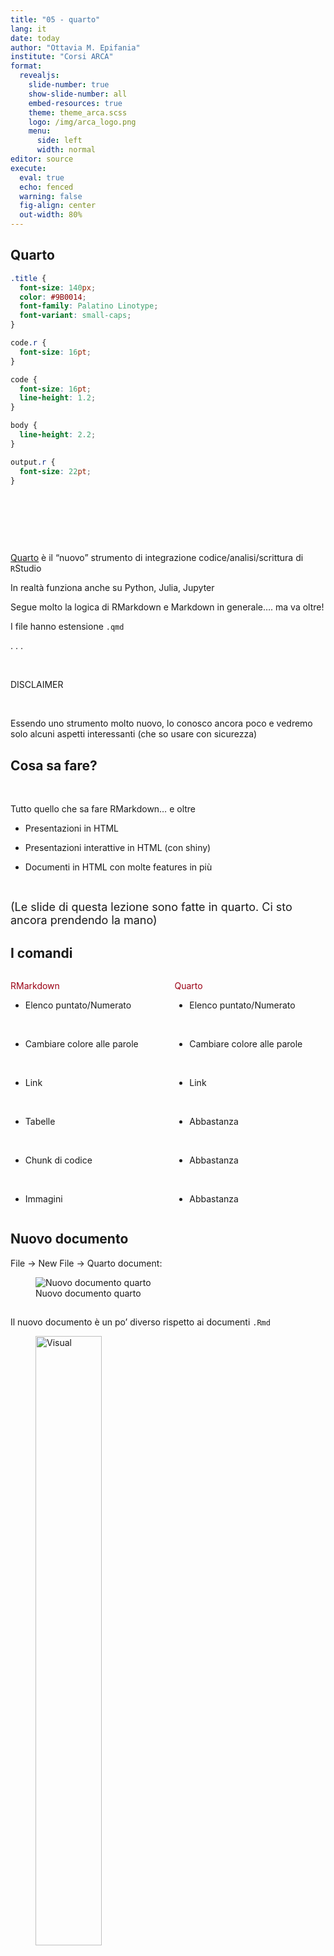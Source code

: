 ```yaml
---
title: "05 - quarto"
lang: it
date: today
author: "Ottavia M. Epifania"
institute: "Corsi ARCA"
format: 
  revealjs: 
    slide-number: true
    show-slide-number: all
    embed-resources: true
    theme: theme_arca.scss
    logo: /img/arca_logo.png
    menu: 
      side: left
      width: normal
editor: source
execute: 
  eval: true
  echo: fenced
  warning: false
  fig-align: center
  out-width: 80%
---
```




## Quarto {.build}
```css
.title {
  font-size: 140px;
  color: #9B0014;
  font-family: Palatino Linotype;
  font-variant: small-caps;
}

code.r {
  font-size: 16pt;
}

code {
  font-size: 16pt;
  line-height: 1.2;
}

body {
  line-height: 2.2;
}

output.r {
  font-size: 22pt;
}
```

<br>

<br>

<br>


[Quarto](https://quarto.org/) è il "nuovo" strumento di integrazione codice/analisi/scrittura di `R`Studio

In realtà funziona anche su Python, Julia, Jupyter

Segue molto la logica di RMarkdown e Markdown in generale.... ma va oltre!

I file hanno estensione `.qmd`

. . . 

<br>



<div text-align="center">

DISCLAIMER

</div>

<br>

Essendo uno strumento molto nuovo, lo conosco ancora poco e vedremo solo alcuni aspetti interessanti (che so usare con sicurezza)


## Cosa sa fare?

<br>

Tutto quello che sa fare RMarkdown... e oltre

- Presentazioni in HTML 

- Presentazioni interattive in HTML (con shiny)

- Documenti in HTML con molte features in più 



<br>

<font size = "4">(Le slide di questa lezione sono fatte in quarto. Ci sto ancora prendendo la mano)</font>



## I comandi 


:::: {.columns}


::: {.column width="50%"}
<span style="color:#9B0014">RMarkdown</span>

- Elenco puntato/Numerato

<br>

- Cambiare colore alle parole 

<br>

- Link 

<br>

- Tabelle 

<br>

- Chunk di codice

<br>

- Immagini
:::

::: {.column width="50%"}
<span style="color:#9B0014">Quarto</span>

- Elenco puntato/Numerato

<br>

- Cambiare colore alle parole 

<br>

- Link

<br>

- Abbastanza  

<br> 

- Abbastanza

<br>

- Abbastanza
:::

::::

## Nuovo documento

File $\rightarrow$ New File $\rightarrow$ Quarto document: 



![Nuovo documento quarto](img/new_quarto.png){width=80%, #fig-newquarto}

## 

Il nuovo documento è un po' diverso rispetto ai documenti `.Rmd`


::: {layout-ncol=2}

![Visual](img/q_visual.png){width="50%"}

![Source](img/q_source.png){width="60%"}

:::



## YAML: Al posto del setup chunk 

Manca il `setup` chunk!

In Quarto, va specificato tutto nello `yaml` 

````
---
title: "Untitled"
format: html
editor: visual
---
````

aggiungendo la voce `execute`: 

````
---
title: "Untitled"
format: html
editor: visual
execute: 
  eval: true
  echo: true
  warning: false
  [...]
---
````
 e utilizzando i tag già visti per RMarkdown
 
## YAML: Cambiare la lingua


Va specificata la lingua in cui state scrivendo per avere le caption delle figure/tabelle coerenti: 

````
---
title: "Il mio titolo"
author: "Ciccio Pasticcio"
format: html
editor: source
execute: 
  eval: true
  [...]
lang:it
---
````

## YAML: Table of Contents

````
---
title: "Il mio file"
author: "Ciccio Pasticcio"
date: today
format: 
  html:
    toc: true
    toc-title: I miei contenuti
    toc-location: body, left, right
    toc-depth: 3
editor: source
lang: it
---
````

::: {layout-ncol=3}


![body](img/tocBody.png){width="40%"}

![left](img/tocLeft.png){width="40%"}

![right](img/tocRight.png){width="40%"}

:::

## YAML: Guarda il codice!

````
---
[...]
format: 
  html:
    toc: true
    toc-title: I miei contenuti
    toc-location: body, left, right
    toc-depth: 3
    code-tools: 
      source: true
      toggle: false
      caption: none
---
````


:::: {.columns}


::: {.column width="50%"}

![](img/code.png){width="100%"}

:::

::: {.column width="50%"}

![](img/codeDet.png){width="100%"}

:::

::::



## Guarda il codice, metodo 2


````
---
[...]
format:
  html:
    code-fold: true
---
````

```r
#| code-fold: true

library(ggplot2)
ggplot(mtcars, 
       aes(x = disp, y = hp, color = mpg, size = mpg)) + geom_point()


```



## YAML: Si può cambiare tema

Il tema di default è già molto carino... ma ce ne sono altri 25!

````
---
[...]
format: 
  html:
    theme: superhero
---
````

A [questa pagina](https://quarto.org/docs/output-formats/html-themes.html) trovate la lista completa dei temi 

![](img/superhero.png)


## Chunk di codice 

Si creano sempre o cliccando sulla loro icona in alto a destra o con la combo di tasti `ctrl + alt + i` 

I comandi sui chunk sono gli stessi (`echo`, `eval`, `message` ecc.) ma vengono passati in modo diverso attraverso il tag: `#| ` scritto direttamente all'interno del chunk.

<!-- ```` -->
<!-- ```{r}`r ''` -->
<!-- #| echo: true -->
<!-- #| eval: true -->
<!-- #| comment: "=)" -->
<!-- 1 + 1 -->
<!-- ``` -->
<!-- ```` -->

```r
#| eval: true
#| comment: "=)"

1+1
```

## Importare immagini: Chunk di codice 

````

Il quadro di Pellizza da Volpedo in @fig-prima

```{r}`r ''`
#| fig-cap: "La mia immagine"
#| fig-cap-location: top
#| out-width: 50%
#| label: fig-prima
#| fig-align: center
knitr::include_graphics("img/quartoStato.jpg")
```
````
. . .

<font size="4">Il quadro di Pellizza da Volpedo in @fig-prima</font>

```r
#| fig-cap: "La mia immagine"
#| fig-cap-location: top
#| out-width: 50%
#| label: fig-prima
#| fig-align: center
#| echo: false
knitr::include_graphics("img/quartoStato.jpg")
```


## Importare immagini: Markdown

````
![Caption della figura](percorso-alla-figura.png)

````

Si possono aggiungere le opzioni: 

````
![Caption della figura](percorso-alla-figura.png){#fig-label}

In @fig-label c'è una figura
````

In @fig-psicostat c'è il logo di Psicostat

![PsicoStat](img/psicostat.png){#fig-psicostat}




## I grafici 
````
```{r}`r ''`
#| fig-cap: "Il mio grafico"
#| fig-cap-location: top
#| out-width: 50%
#| fig-align: center
#| label: fig-grafico
library(ggplot2)
ggplot(rock, 
       aes(y=peri,x=shape, color =shape, size = peri)) + geom_point() + 
  theme_light() + theme(legend.position = "none") 

```
In @fig-grafico c'è un grafico

````

<font size="3">In @fig-grafico c'è un grafico</font>


```r
#| echo: false
#| fig-cap: "Il mio grafico"
#| fig-cap-location: top
#| out-width: 50%
#| fig-align: center
#| label: fig-grafico
library(ggplot2)
ggplot(rock, 
       aes(y=peri,x=shape, color =shape, size = peri)) + geom_point() + 
  theme_light() + theme(legend.position = "none") 

```


## Your turn!

<br> 

<br>

- Create un nuovo documento `quarto`

- Impostate il toc a destra e cambiate il titolo 

- Inserite un'immagine allineata a destra con la sua caption (Chunk di codice)
  
- Inserite un'immagine con la sua caption e un link al suo interno (Markdown)

- Inserite un grafico del vostro dataset con un crossref nel testo

# Le tabelle 

## `kable`

````
Qui c'è @tbl-esempio
````
Qui c'è @tbl-esempio


```r
#| tbl-cap-location: top
#| tbl-cap: Una tabella di esempio
#| tbl-subcap: per far vedere come funzionano
#| label: tbl-esempio

kableExtra::kable(mtcars[1:6, ])
```


# Layout 

## Colonne 

````
:::: {.columns}


::: {.column width="50%"}

testo nella prima colonna

:::

::: {.column width="50%"}

Testo nella seconda colonna

:::

::::
````

## Colonne 

:::: {.columns}


::: {.column width="50%"}

Testo nella prima colonna

<br>

Si possono mettere anche immagini

:::

::: {.column width="50%"}

Testo nella seconda colonna

<br>

```r
head(cars)
```

:::

::::

## "Griglie"




```r
#| echo: false
#| fig-align: center
#| out-width: 120%

knitr::include_graphics("img/grid.png")
```


## "Griglie": Codice

Permettono di gestire lo spazio come le colonne 

Assume che la lunghezza totale della riga sia 12 e permette di dividere lo spazio di conseguenza
````
::: {.grid}

::: {.g-col-4}

Prima colonna più stretta della seconda dove parlo del mio grafico

:::

::: {.g-col-8}

Colonna più larga con il codice per ottenere il grafico

:::

:::
````



## tabset 
Ha un effetto bellissimo ed è particolarmente comodo ed efficace per presentare diversi aspetti di uno stesso argomento

::: {.panel-tabset}

## Introduzione

Descrizione del mio dataset 

## I dati

```r
kableExtra::kable(head(rock))
```

## Il grafico


```r
#| echo: false
#| out-width: "100%"
#| fig-align: center
library(ggplot2)
ggplot(rock, 
       aes(y=peri,x=shape, color =shape, size = peri)) + geom_point() + 
  theme_light() + theme(legend.position = "none") 
```


:::

## Tabset: Codice

````
::: {.panel-tabset}

## Introduzione

Descrizione del mio dataset 

## I dati


Primo tabset con una tabella contenente il dataset


## Il grafico

Terzo tabset con il grafico dei dati


:::
````

## Your turn! 

<br>

- Dividete una parte del documento in 3 colonne (potete usare sia l'ambiente colonna sia l'ambiente griglia)

- Create almeno una sezione con i tabset con tre pannelli

- In almeno un tabset deve esserci una figura con caption e cross ref nel testo 